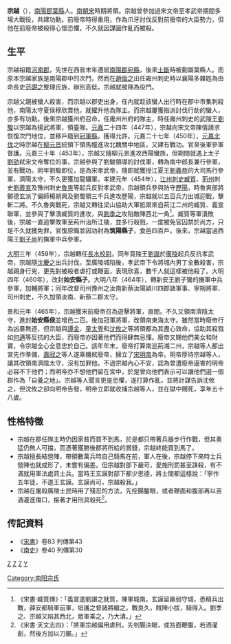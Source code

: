 '''宗越'''（{{bd|408年||466年||}}），[[南陽郡|南陽郡]][[葉縣|葉縣]]人。[[南朝宋|南朝宋]]時期將領。宗越曾參加過宋文帝至孝武帝期間多場大戰役，共建功勳。前廢帝時得重用，作為爪牙討伐反對前廢帝的大臣勢力，但他在前廢帝被殺得心懷恐懼，不久就因謀圖作亂而被殺。

== 生平 ==
宗越祖籍[[河南郡|河南郡]]，先世在西晉末年遷居[[南陽郡|南陽郡]][[宛縣|宛縣]]，後來[[土斷|土斷]]時被劃屬葉縣人。而原本宗越家族是南陽郡中的次門，然而在[[趙倫之|趙倫之]]出任雍州刺史時以襄陽多雜姓為由命長史[[范覬之|范覬之]]整理氏族，辦別高低，宗越就被降為役門。

宗越父親被蠻人殺害，而宗越以郡吏出身，任內就趁該蠻人出行時在郡中市集刺殺他，南陽太守夏侯穆欣賞他，就擢升他為隊主。而宗越屢獲指派討伐行劫的蠻人，亦多有功勳。後來宗越獲州府召命，任雍州州府的隊主，時任雍州刺史的武陵王[[宋孝武帝|劉駿]]以宗越為揚武將軍，領臺隊。[[元嘉_(劉宋)|元嘉]]二十四年（447年），宗越向宋文帝陳情請求恢復次門地位，並移戶籍到[[冠軍縣|冠軍縣]]，獲得允許。元嘉二十七年（450年），[[元嘉北伐|元嘉北伐]]之時宗越在[[柳元景|柳元景]]統領下領馬幢進攻北魏關中地區，又建有戰功。官至後軍參軍督護。元嘉三十年（453年），宗越又隨柳元景進攻西陽蠻族，但期間就遇上太子[[劉劭_(劉宋)|劉劭]]弒宋文帝奪位的事，宗越參與了劉駿領導的討伐軍，轉為南中郎長兼行參軍，並有戰功。同年劉駿即位，是為宋孝武帝，隨即就獲授江夏王[[劉義恭|劉義恭]]的大司馬行參軍，濟陽太守，不久更獲加龍驤軍。孝建元年（454年），[[江州|江州]][[刺史|刺史]][[臧質|臧質]]、[[荊州|荊州]]刺史[[劉義宣|劉義宣]]及豫州刺史[[魯爽|魯爽]]等起兵反對孝武帝，宗越領兵參與防守[[歷陽|歷陽]]，時魯爽部將鄭德玄派了偏師楊胡興及劉蜀領三千兵進攻歷陽，宗越就以五百兵力出城迎戰，擊斬二將。不久魯爽戰死，宗越又轉往梁山協助大軍抵禦來自荊江二州的臧質、義宣聯軍，並參與了擊潰臧質的進攻，與[[劉季之|劉季之]]攻陷敵陣西北一角<ref>《宋書·臧質傳》：「義宣遣劉諶之就質，陳軍城南。玄謨留羸弱守城，悉精兵出戰，薛安都騎軍前軍，垣護之督諸將繼之。戰良久，賊陣小拔，騎得入。劉季之、宗越又陷其西北，眾軍乘之，乃大潰。」</ref>。臧質等軍潰敗後，宗越一直追擊敗軍至荊州治所江陵，並多行殺戮，一度被免官囚禁於尚方，只是不久就獲免罪，官復原職並因功封為'''筑陽縣子'''，食邑四百戶。後來，宗越當過西陽王[[劉子尚|劉子尚]]的撫軍中兵參軍。

[[大明_(劉宋)|大明]]三年（459年），宗越轉任[[長水校尉|長水校尉]]。同年竟陵王[[劉誕_(劉宋)|劉誕]]於[[廣陵|廣陵]]起兵反抗孝武帝，宗越隨[[沈慶之|沈慶之]]出兵討伐，至廣陵城陷後，孝武帝下令將城內男丁全數殺害，宗越親身行兇，更先對被殺者虐打或鞭面，表現欣喜，數千人就這樣被他殺了。大明四年（460年），改封'''始安縣子'''。大明八年（464年），轉新安王劉子鸞的撫軍中兵參軍，加輔將軍；同年改督司州豫州之汝南新蔡汝陽潁川四郡諸軍事、寧朔將軍、司州刺史，不久加領汝南、新蔡二郡太守。

景和元年（465年），宗越獲宋前廢帝召為遊擊將軍，直閤。不久又領南濟陰太守，進封'''始安縣侯'''並增邑二百。後加冠軍將軍，改領南東海太守。雖然當時廢帝行為凶暴無道，但宗越與[[譚金|譚金]]、[[童太壹|童太壹]]和[[沈攸之|沈攸之]]等將領都為其盡心效命，協助其殺戮如[[何邁|何邁]]等反抗的大臣，而廢帝亦因著他們而得肆無忌憚。廢帝又賜他們美女和財寶，令宗越全心全意忠於自己。該年年末，廢帝打算南巡荊湘二州，宗越等人都出宮先作準備，[[壽寂之|壽寂之]]等人遂乘機弒廢帝，擁立了[[宋明帝|宋明帝]]為帝。明帝厚待宗越等人，讓其改領南濟陰太守，沒有加罪他。不過宗越內心不安，認為曾遭廢帝逼害的明帝必容不下他們；而明帝亦不想他們留在宮中，於是曾向他們表示可以讓他們選一個郡作為「自養之地」。宗越等人聞言更是恐懼，遂打算作亂，並將計謀告訴沈攸之，但沈攸之卻向明帝告發，明帝立即就收捕宗越等人，並在獄中賜死，享年五十八歲。

== 性格特徵 ==
*宗越在郡任隊主時仍因家貧而買不到馬，於是都只帶著兵器步行作戰，但其勇猛仍無人可擋，而憑著獲勝後郡將所給的賞錢，宗越終能買到馬了。
*宗越擅長結營陣，帶領數萬兵時自己騎馬在前，軍人在後，宗越停下來時士兵營陣也就成形了，未嘗有偏差。但宗越對部下嚴苛，愛施刑罰甚至誅殺，有不滿就用軍法處罰士兵。當時王玄謨對部下都少恩德，將士間都這樣說：「寧作五年徒，不遂王玄謨。玄謨尚可，宗越殺我。」
*宗越在屠殺廣陵士民時用了殘忍的方法，先挖腸鑿眼，或者鞭面和腹部再以苦酒灌進傷口，接著才用刑具殺死<ref>《宋書·天文志四》：「將軍宗越偏用虐刑，先刳腸決眼，或笞面鞭腹，若酒灌創，然後方加以刀鋸。」</ref>。

==传記資料== 
* 《[[宋書|宋書]]》卷83 列傳第43
* 《[[南史|南史]]》卷40 列傳第30
{{reflist}}

[[分类:劉宋將軍|Z]]
[[分类:葉縣人|Z]]
[[分类:刘宋被处决者|Z]]
[[分类:宗姓|Y]]
[[Category:南阳宗氏|Category:南阳宗氏]]